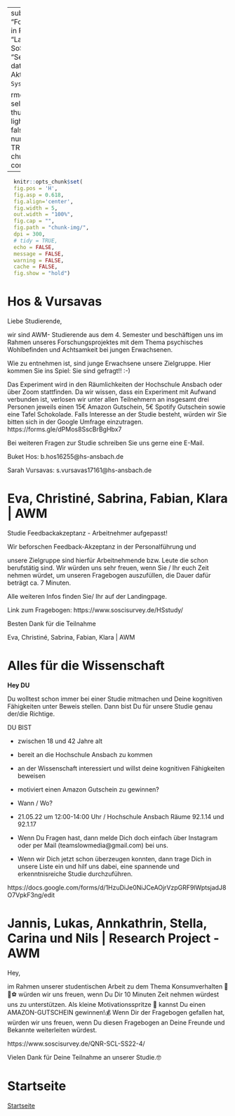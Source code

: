 
---
subtitle: "Forschungspraktikum in Psychologie"
title: "Laufende Studien, SoSe 22"
author: "Sebastian Sauer"
date: "Letzte Aktualisierung: `r Sys.time()`"
output:
   
  rmdformats::downcute:
    self_contained: true
    thumbnails: true
    lightbox: true
    gallery: false
    highlight: tango
    number_sections: TRUE
editor_options: 
  chunk_output_type: console
---

```r
  knitr::opts_chunk$set(
  fig.pos = 'H',
  fig.asp = 0.618,
  fig.align='center',
  fig.width = 5,
  out.width = "100%",
  fig.cap = "", 
  fig.path = "chunk-img/",
  dpi = 300,
  # tidy = TRUE,
  echo = FALSE,
  message = FALSE,
  warning = FALSE,
  cache = FALSE,
  fig.show = "hold")
```




# Hos & Vursavas


Liebe Studierende,

wir sind AWM- Studierende aus dem 4. Semester und beschäftigen uns im Rahmen unseres Forschungsprojektes mit dem Thema psychisches Wohlbefinden und Achtsamkeit bei jungen Erwachsenen.

Wie zu entnehmen ist, sind junge Erwachsene unsere Zielgruppe. Hier kommen Sie ins Spiel: Sie sind gefragt!! :-)

Das Experiment wird in den Räumlichkeiten der Hochschule Ansbach oder über Zoom stattfinden. Da wir wissen, dass ein Experiment mit Aufwand verbunden ist, verlosen wir unter allen Teilnehmern an insgesamt drei Personen jeweils einen 15€ Amazon Gutschein, 5€ Spotify Gutschein sowie eine Tafel Schokolade.
Falls Interesse an der Studie besteht, würden wir Sie bitten sich in der Google Umfrage einzutragen.
https://forms.gle/dPMos8SscBrBgHbx7

Bei weiteren Fragen zur Studie schreiben Sie uns gerne eine E-Mail.

Buket Hos: b.hos16255@hs-ansbach.de

Sarah Vursavas: s.vursavas17161@hs-ansbach.de






# Eva, Christiné, Sabrina, Fabian, Klara | AWM 

Studie Feedbackakzeptanz - Arbeitnehmer aufgepasst! 


Wir beforschen Feedback-Akzeptanz in der Personalführung und

unsere Zielgruppe sind hierfür Arbeitnehmende bzw. Leute die schon berufstätig sind.
Wir würden uns sehr freuen, wenn Sie / Ihr euch Zeit nehmen würdet, um unseren Fragebogen auszufüllen, die Dauer dafür beträgt ca. 7 Minuten.




Alle weiteren Infos finden Sie/ Ihr auf der Landingpage.




Link zum Fragebogen:
https://www.soscisurvey.de/HSstudy/


Besten Dank für die Teilnahme

Eva, Christiné, Sabrina, Fabian, Klara | AWM 





# Alles für die Wissenschaft



**Hey DU**

Du  wolltest schon immer bei einer Studie mitmachen und Deine kognitiven Fähigkeiten unter Beweis stellen. Dann bist  Du für unsere Studie genau der/die Richtige.




DU BIST

- zwischen 18 und 42 Jahre alt




- bereit an die Hochschule Ansbach zu kommen




- an der Wissenschaft interessiert und willst deine kognitiven Fähigkeiten beweisen




- motiviert einen Amazon Gutschein
 zu gewinnen?




- Wann
 / Wo?

- 21.05.22
 um 12:00-14:00 Uhr / Hochschule Ansbach Räume 92.1.14 und 92.1.17



- Wenn
 Du Fragen hast, dann melde Dich doch einfach über Instagram oder per Mail (teamslowmedia@gmail.com)
 bei uns. 

- Wenn
 wir Dich jetzt schon überzeugen konnten, dann trage Dich in unsere Liste ein und hilf uns dabei, eine spannende und erkenntnisreiche Studie durchzuführen. 

https://docs.google.com/forms/d/1HzuDiJe0NiJCeAOjrVzpGRF9lWptsjadJ8O7VpkF3ng/edit


# Jannis, Lukas, Annkathrin, Stella, Carina und Nils  | Research Project - AWM
 
Hey,

im Rahmen unserer studentischen Arbeit zu dem Thema Konsumverhalten 🥩👗⚽ würden wir uns freuen, wenn Du Dir 10 Minuten Zeit nehmen würdest uns zu unterstützen. 
Als kleine Motivationsspritze 💉 kannst Du einen AMAZON-GUTSCHEIN gewinnen!💰
Wenn Dir der Fragebogen gefallen hat, würden wir uns freuen, wenn Du diesen Fragebogen an Deine Freunde und Bekannte weiterleiten würdest. 

https://www.soscisurvey.de/QNR-SCL-SS22-4/

Vielen Dank für Deine Teilnahme an unserer Studie.🤓





# Startseite


[Startseite](https://sebastiansauer.github.io/fopra/)
